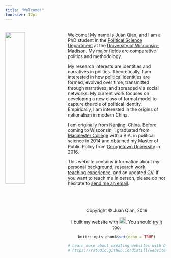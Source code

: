 ```yaml
---
title: "Welcome!"
fontsize: 12pt
---
```

<br>
<img src="juan.jpg" style="width:35%; margin-right: 20px" align="left">
Welcome! My name is Juan Qian, and I am a PhD student in the [Political Science Department](https://polisci.wisc.edu/) at the [University of Wisconsin-Madison](https://www.wisc.edu/). My major fields are comparative politics and methodology. 

My research interests are identities and narratives in politics. Theoretically, I am interested in how political identities are formed, evolved over time, transmitted through narratives, and spreaded via social networks. My current work focuses on developing a new class of formal model to capture the role of political identity. Empirically, I am interested in the origins of nationalism in modern China.

I am originally from [Nanjing, China](https://www.wikipedia.org/Nanjing). Before coming to Wisconsin, I graduated from [Macalester College](http://www.macalester.edu) with a B.A. in political science in 2014 and obtained my Master of Public Policy from [Georgetown University](http://www.georgetown.edu) in 2016.

This website contains information about my [personal background](about.html), [research work](research.html), [teaching experience](teaching.html), and an updated [CV](cv.pdf). If you want to reach me in person, please do not hesitate to [send me an email](mailto:jqian3@wisc.edu).
<br>
<br>
<br>
<br>
<br>
<center> Copyright © Juan Qian, 2019
<center>  I built my website with <img src="images/rstudio-logo.png" width="20">. You should [try it](https://rmarkdown.rstudio.com/) too.
```r
knitr::opts_chunk$set(echo = TRUE)

# Learn more about creating websites with Distill at:
# https://rstudio.github.io/distill/website.html

```

